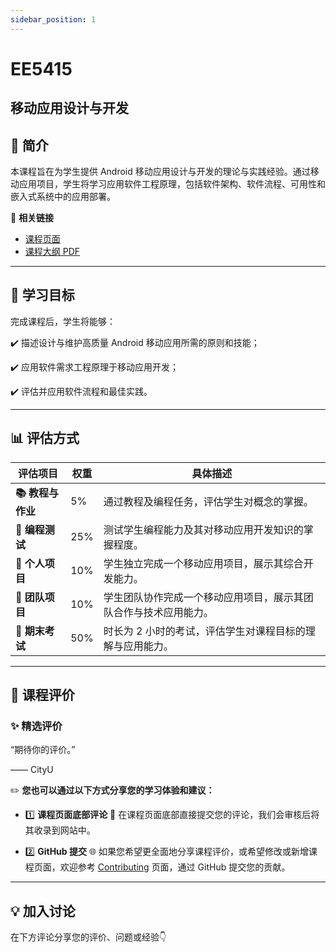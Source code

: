 ```yaml
---
sidebar_position: 1
---
```


# EE5415
## 移动应用设计与开发

## **📘 简介**
本课程旨在为学生提供 Android 移动应用设计与开发的理论与实践经验。通过移动应用项目，学生将学习应用软件工程原理，包括软件架构、软件流程、可用性和嵌入式系统中的应用部署。

🔗 **相关链接**
- [课程页面](https://www.cityu.edu.hk/catalogue/pg/202526/course/EE5415.htm)
- [课程大纲 PDF](https://www.cityu.edu.hk/catalogue/pg/202526/course/EE5415.pdf)

---

## **🎯 学习目标**

完成课程后，学生将能够：

✔️ 描述设计与维护高质量 Android 移动应用所需的原则和技能；

✔️ 应用软件需求工程原理于移动应用开发；

✔️ 评估并应用软件流程和最佳实践。

---

## **📊 评估方式**

| **评估项目**          | **权重** | **具体描述**                                                                                       |
|----------------------|---------|---------------------------------------------------------------------------------------------------|
| **📚 教程与作业**      | 5%      | 通过教程及编程任务，评估学生对概念的掌握。                                                          |
| **📝 编程测试**        | 25%     | 测试学生编程能力及其对移动应用开发知识的掌握程度。                                                  |
| **📝 个人项目**        | 10%     | 学生独立完成一个移动应用项目，展示其综合开发能力。                                                  |
| **📝 团队项目**        | 10%     | 学生团队协作完成一个移动应用项目，展示其团队合作与技术应用能力。                                      |
| **📖 期末考试**       | 50%     | 时长为 2 小时的考试，评估学生对课程目标的理解与应用能力。                                            |

---

## **💬 课程评价**

### ✨ **精选评价**
<div className={commentStyles.commentBox}>
    <p className={commentStyles.commentText}>
        “期待你的评价。”
    </p>
    <p className={commentStyles.commentAuthor}>—— CityU</p>
</div>

✏️ **您也可以通过以下方式分享您的学习体验和建议：**

- 1️⃣ **课程页面底部评论**
💬 在课程页面底部直接提交您的评论，我们会审核后将其收录到网站中。

- 2️⃣ **GitHub 提交**
🌐 如果您希望更全面地分享课程评价，或希望修改或新增课程页面，欢迎参考 [Contributing](/contributing) 页面，通过 GitHub 提交您的贡献。

---

## **💡 加入讨论**

在下方评论分享您的评价、问题或经验👇
<Utterances />
